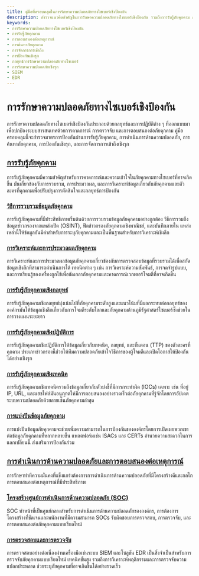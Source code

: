```yaml
---
title: คู่มือที่ครอบคลุมในการรักษาความปลอดภัยทางไซเบอร์เชิงป้องกัน
description: สำรวจแนวคิดสำคัญในการรักษาความปลอดภัยทางไซเบอร์เชิงป้องกัน รวมถึงการรับรู้ภัยคุกคาม การตอบสนองต่อเหตุการณ์ และการจัดการการเข้าถึง
keywords:
- การรักษาความปลอดภัยทางไซเบอร์เชิงป้องกัน
- การรับรู้ภัยคุกคาม
- การตอบสนองต่อเหตุการณ์
- การค้นหาภัยคุกคาม
- การจัดการการเข้าถึง
- การป้องกันเชิงรุก
- กลยุทธ์การรักษาความปลอดภัยทางไซเบอร์
- การรักษาความปลอดภัยเชิงรุก
- SIEM
- EDR
---
```


# การรักษาความปลอดภัยทางไซเบอร์เชิงป้องกัน

การรักษาความปลอดภัยทางไซเบอร์เชิงป้องกันประกอบด้วยกลยุทธ์และการปฏิบัติต่าง ๆ ที่ออกแบบมาเพื่อปกป้องระบบสารสนเทศด้วยการคาดการณ์ การตรวจจับ และการตอบสนองต่อภัยคุกคาม คู่มือครอบคลุมนี้จะสำรวจมาตรการป้องกันผ่านการรับรู้ภัยคุกคาม, การดำเนินการด้านความปลอดภัย, การค้นหาภัยคุกคาม, การป้องกันเชิงรุก, และการจัดการการเข้าถึงเชิงรุก

## [การรับรู้ภัยคุกคาม](/defensive/threat_intelligence)

การรับรู้ภัยคุกคามมีความสำคัญสำหรับการคาดการณ์และความเข้าใจในภัยคุกคามทางไซเบอร์ที่อาจเกิดขึ้น มันเกี่ยวข้องกับการรวบรวม, การประมวลผล, และการวิเคราะห์ข้อมูลเกี่ยวกับภัยคุกคามและตัวละครที่คุกคามเพื่อปรับปรุงการตัดสินใจและกลยุทธ์การป้องกัน

### [วิธีการรวบรวมข้อมูลภัยคุกคาม](/defensive/threat_intelligence/threat_data_collection_methods/)

การรับรู้ภัยคุกคามที่มีประสิทธิภาพเริ่มต้นด้วยการรวบรวมข้อมูลภัยคุกคามอย่างถูกต้อง วิธีการรวมถึงข้อมูลข่าวกรองจากแหล่งเปิด (OSINT), ฟีดข่าวกรองภัยคุกคามเชิงพาณิชย์, และบันทึกภายใน แหล่งเหล่านี้ให้ข้อมูลอันมีค่าสำหรับการระบุภัยคุกคามและเป็นพื้นฐานสำหรับการวิเคราะห์เชิงลึก

### [การวิเคราะห์และการประมวลผลภัยคุกคาม](/defensive/threat_intelligence/threat_analysis_and_processing/)

การวิเคราะห์และการประมวลผลข้อมูลภัยคุกคามเกี่ยวข้องกับการตรวจสอบข้อมูลที่รวบรวมได้เพื่อสกัดข้อมูลเชิงลึกที่สามารถดำเนินการได้ เทคนิคต่าง ๆ เช่น การวิเคราะห์ความสัมพันธ์, การจดจำรูปแบบ, และการเรียนรู้ของเครื่องถูกใช้เพื่อขัดเกลาภัยคุกคามและคาดการณ์เวกเตอร์โจมตีที่อาจเกิดขึ้น

### [การรับรู้ภัยคุกคามเชิงกลยุทธ์](/defensive/threat_intelligence/strategic_threat_intelligence/)

การรับรู้ภัยคุกคามเชิงกลยุทธ์มุ่งเน้นไปที่ภัยคุกคามระดับสูงและแนวโน้มที่มีผลกระทบต่อกลยุทธ์ขององค์กรมันให้ข้อมูลเชิงลึกเกี่ยวกับการโจมตีระดับโลกและภัยคุกคามด้านภูมิรัฐศาสตร์ไซเบอร์ซึ่งช่วยในการวางแผนระยะยาว

### [การรับรู้ภัยคุกคามเชิงปฏิบัติการ](/defensive/threat_intelligence/tactical_threat_intelligence/)

การรับรู้ภัยคุกคามเชิงปฏิบัติการให้ข้อมูลเกี่ยวกับเทคนิค, กลยุทธ์, และขั้นตอน (TTP) ของตัวละครที่คุกคาม ประเภทข่าวกรองนี้ช่วยให้ทีมความปลอดภัยเข้าใจวิธีการของผู้โจมตีและเปิดโอกาสให้ป้องกันได้อย่างเชิงรุก

### [การรับรู้ภัยคุกคามเชิงเทคนิค](/defensive/threat_intelligence/technical_threat_intelligence/)

การรับรู้ภัยคุกคามเชิงเทคนิครวมถึงข้อมูลเกี่ยวกับตัวบ่งชี้ที่มีการกระทำผิด (IOCs) เฉพาะ เช่น ที่อยู่ IP, URL, และแฮชไฟล์มันอนุญาตให้มีการตอบสนองอย่างรวดเร็วต่อภัยคุกคามที่รู้จักโดยการอัปเดตระบบความปลอดภัยด้วยลายเซ็นภัยคุกคามล่าสุด

### [การแบ่งปันข้อมูลภัยคุกคาม](/defensive/threat_intelligence/threat_intelligence_sharing/)

การแบ่งปันข้อมูลภัยคุกคามจะช่วยเพิ่มความสามารถในการป้องกันขององค์กรโดยการเปิดเผยพวกเขาต่อข้อมูลภัยคุกคามที่หลากหลายขึ้น แพลตฟอร์มเช่น ISACs และ CERTs อำนวยความสะดวกในการแลกเปลี่ยนนี้ ส่งเสริมการป้องกันร่วม

## [การดำเนินการด้านความปลอดภัยและการตอบสนองต่อเหตุการณ์](/defensive/security_operations_and_incident_response)

การรักษาท่าทีความมั่นคงที่แข็งแกร่งต้องการการดำเนินการด้านความปลอดภัยที่มีโครงสร้างดีและกลไกการตอบสนองต่อเหตุการณ์ที่มีประสิทธิภาพ

### [โครงสร้างศูนย์การดำเนินการด้านความปลอดภัย (SOC)](/defensive/security_operations_and_incident_response/security_operations_center_soc_structure/)

SOC ทำหน้าที่เป็นศูนย์กลางสำหรับการดำเนินการด้านความปลอดภัยขององค์กร, การต้องการโครงสร้างที่ชัดเจนและพนักงานที่มีความสามารถ SOCs รับผิดชอบการตรวจสอบ, การตรวจจับ, และการตอบสนองต่อภัยคุกคามแบบเรียลไทม์

### [การตรวจสอบและการตรวจจับ](/defensive/security_operations_and_incident_response/monitoring_and_detection/)

การตรวจสอบอย่างต่อเนื่องผ่านเครื่องมือเช่นระบบ SIEM และโซลูชัน EDR เป็นสิ่งจำเป็นสำหรับการตรวจจับภัยคุกคามแบบเรียลไทม์ เทคนิคขั้นสูง รวมถึงการวิเคราะห์พฤติกรรมและการตรวจจับความแปลกประหลาด ช่วยระบุภัยคุกคามที่อาจเกิดขึ้นได้อย่างรวดเร็ว